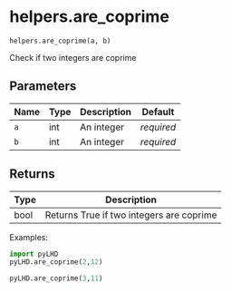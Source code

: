 # helpers.are_coprime { #pyLHD.helpers.are_coprime }

`helpers.are_coprime(a, b)`

Check if two integers are coprime

## Parameters

| Name   | Type   | Description   | Default    |
|--------|--------|---------------|------------|
| `a`    | int    | An integer    | _required_ |
| `b`    | int    | An integer    | _required_ |

## Returns

| Type   | Description                              |
|--------|------------------------------------------|
| bool   | Returns True if two integers are coprime |

Examples:
```python
import pyLHD
pyLHD.are_coprime(2,12)
```
```python
pyLHD.are_coprime(3,11)
```